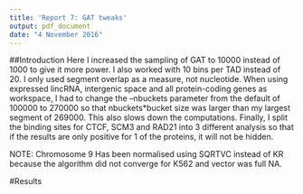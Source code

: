 ```yaml
---
title: 'Report 7: GAT tweaks'
output: pdf_document
date: "4 November 2016"
---
```


##Introduction
Here I increased the sampling of GAT to 10000 instead of 1000 to give it more power. I also worked with 10 bins per TAD instead of 20. I only used segment overlap as a measure, not nucleotide. When using expressed lincRNA, intergenic space and all protein-coding genes as workspace, I had to change the --nbuckets parameter from the default of 100000 to 270000 so that nbuckets*bucket size was larger than my largest segment of 269000. This also slows down the computations. Finally, I split the binding sites for CTCF, SCM3 and RAD21 into 3 different analysis so that if the results are only positive for 1 of the proteins, it will not be hidden.

NOTE: Chromosome 9 Has been normalised using SQRTVC instead of KR because the algorithm did not converge for K562 and vector was full NA.

#Results


